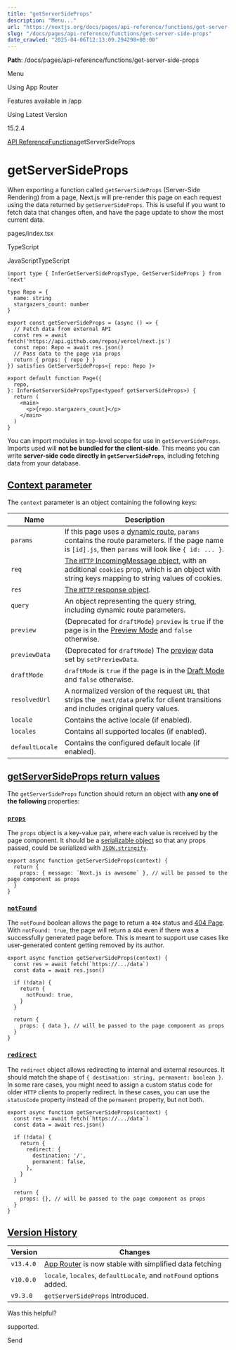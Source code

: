 ---
title: "getServerSideProps"
description: "Menu..."
url: "https://nextjs.org/docs/pages/api-reference/functions/get-server-side-props"
slug: "/docs/pages/api-reference/functions/get-server-side-props"
date_crawled: "2025-04-06T12:13:09.294298+00:00"
---

**Path**: /docs/pages/api-reference/functions/get-server-side-props

Menu

Using App Router

Features available in /app

Using Latest Version

15.2.4

[API Reference](/docs/pages/api-reference)[Functions](/docs/pages/api-reference/functions)getServerSideProps

# getServerSideProps

When exporting a function called `getServerSideProps` (Server-Side Rendering) from a page, Next.js will pre-render this page on each request using the data returned by `getServerSideProps`. This is useful if you want to fetch data that changes often, and have the page update to show the most current data.

pages/index.tsx

TypeScript

JavaScriptTypeScript

```
import type { InferGetServerSidePropsType, GetServerSideProps } from 'next'
 
type Repo = {
  name: string
  stargazers_count: number
}
 
export const getServerSideProps = (async () => {
  // Fetch data from external API
  const res = await fetch('https://api.github.com/repos/vercel/next.js')
  const repo: Repo = await res.json()
  // Pass data to the page via props
  return { props: { repo } }
}) satisfies GetServerSideProps<{ repo: Repo }>
 
export default function Page({
  repo,
}: InferGetServerSidePropsType<typeof getServerSideProps>) {
  return (
    <main>
      <p>{repo.stargazers_count}</p>
    </main>
  )
}
```

You can import modules in top-level scope for use in `getServerSideProps`. Imports used will **not be bundled for the client-side**. This means you can write **server-side code directly in `getServerSideProps`**, including fetching data from your database.

## [Context parameter](#context-parameter)

The `context` parameter is an object containing the following keys:

| Name | Description |
| --- | --- |
| `params` | If this page uses a [dynamic route](/docs/pages/building-your-application/routing/dynamic-routes), `params` contains the route parameters. If the page name is `[id].js`, then `params` will look like `{ id: ... }`. |
| `req` | [The `HTTP` IncomingMessage object](https://nodejs.org/api/http.html#http_class_http_incomingmessage), with an additional `cookies` prop, which is an object with string keys mapping to string values of cookies. |
| `res` | [The `HTTP` response object](https://nodejs.org/api/http.html#http_class_http_serverresponse). |
| `query` | An object representing the query string, including dynamic route parameters. |
| `preview` | (Deprecated for `draftMode`) `preview` is `true` if the page is in the [Preview Mode](/docs/pages/building-your-application/configuring/preview-mode) and `false` otherwise. |
| `previewData` | (Deprecated for `draftMode`) The [preview](/docs/pages/building-your-application/configuring/preview-mode) data set by `setPreviewData`. |
| `draftMode` | `draftMode` is `true` if the page is in the [Draft Mode](/docs/pages/building-your-application/configuring/draft-mode) and `false` otherwise. |
| `resolvedUrl` | A normalized version of the request `URL` that strips the `_next/data` prefix for client transitions and includes original query values. |
| `locale` | Contains the active locale (if enabled). |
| `locales` | Contains all supported locales (if enabled). |
| `defaultLocale` | Contains the configured default locale (if enabled). |

## [getServerSideProps return values](#getserversideprops-return-values)

The `getServerSideProps` function should return an object with **any one of the following** properties:

### [`props`](#props)

The `props` object is a key-value pair, where each value is received by the page component. It should be a [serializable object](https://developer.mozilla.org/docs/Glossary/Serialization) so that any props passed, could be serialized with [`JSON.stringify`](https://developer.mozilla.org/docs/Web/JavaScript/Reference/Global_Objects/JSON/stringify).

```
export async function getServerSideProps(context) {
  return {
    props: { message: `Next.js is awesome` }, // will be passed to the page component as props
  }
}
```

### [`notFound`](#notfound)

The `notFound` boolean allows the page to return a `404` status and [404 Page](/docs/pages/building-your-application/routing/custom-error#404-page). With `notFound: true`, the page will return a `404` even if there was a successfully generated page before. This is meant to support use cases like user-generated content getting removed by its author.

```
export async function getServerSideProps(context) {
  const res = await fetch(`https://.../data`)
  const data = await res.json()
 
  if (!data) {
    return {
      notFound: true,
    }
  }
 
  return {
    props: { data }, // will be passed to the page component as props
  }
}
```

### [`redirect`](#redirect)

The `redirect` object allows redirecting to internal and external resources. It should match the shape of `{ destination: string, permanent: boolean }`. In some rare cases, you might need to assign a custom status code for older `HTTP` clients to properly redirect. In these cases, you can use the `statusCode` property instead of the `permanent` property, but not both.

```
export async function getServerSideProps(context) {
  const res = await fetch(`https://.../data`)
  const data = await res.json()
 
  if (!data) {
    return {
      redirect: {
        destination: '/',
        permanent: false,
      },
    }
  }
 
  return {
    props: {}, // will be passed to the page component as props
  }
}
```

## [Version History](#version-history)

| Version | Changes |
| --- | --- |
| `v13.4.0` | [App Router](/docs/app/building-your-application/data-fetching) is now stable with simplified data fetching |
| `v10.0.0` | `locale`, `locales`, `defaultLocale`, and `notFound` options added. |
| `v9.3.0` | `getServerSideProps` introduced. |

Was this helpful?

supported.

Send